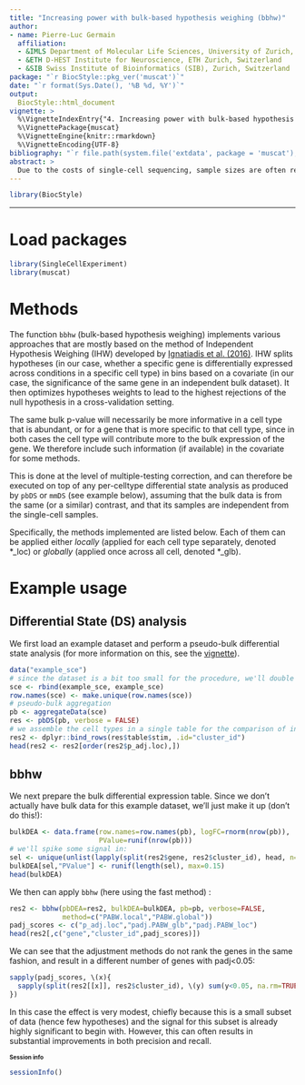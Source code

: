 ```yaml
---
title: "Increasing power with bulk-based hypothesis weighing (bbhw)"
author:
- name: Pierre-Luc Germain
  affiliation:
  - &IMLS Department of Molecular Life Sciences, University of Zurich, Zurich, Switzerland
  - &ETH D-HEST Institute for Neuroscience, ETH Zurich, Switzerland
  - &SIB Swiss Institute of Bioinformatics (SIB), Zurich, Switzerland
package: "`r BiocStyle::pkg_ver('muscat')`"
date: "`r format(Sys.Date(), '%B %d, %Y')`"
output: 
  BiocStyle::html_document
vignette: >
  %\VignetteIndexEntry{"4. Increasing power with bulk-based hypothesis weighing"}
  %\VignettePackage{muscat}
  %\VignetteEngine{knitr::rmarkdown}
  %\VignetteEncoding{UTF-8}
bibliography: "`r file.path(system.file('extdata', package = 'muscat'), 'refs.bib')`"
abstract: > 
  Due to the costs of single-cell sequencing, sample sizes are often relatively limited, sometimes leading to poorly reproducible results. In many contexts, however, larger bulk RNAseq data is available for the same conditions or experimental paradigm, which can be used as additional evidence of a generalization differential expression pattern. Here, we show how such data can be used, via bulk-based hypothesis weighing (bbhw), to increase the power and robustness of single-cell differential state analysis.
---
```


<style type="text/css">
.smaller {
  font-size: 10px
}
</style>

```r
library(BiocStyle)
```

*** 

# Load packages {-}

```r
library(SingleCellExperiment)
library(muscat)
```

# Methods

The function `bbhw` (bulk-based hypothesis weighing) implements various approaches that are mostly based on the method of Independent Hypothesis Weighing (IHW) developed by [Ignatiadis et al. (2016)](https://doi.org/10.1038/nmeth.3885). IHW splits hypotheses (in our case, whether a specific gene is differentially expressed across conditions in a specific cell type) in bins based on a covariate (in our case, the significance of the same gene in an independent bulk dataset). It then optimizes hypotheses weights to lead to the highest rejections of the null hypothesis in a cross-validation setting.

The same bulk p-value will necessarily be more informative in a cell type that is abundant, or for a gene that is more specific to that cell type, since in both cases the cell type will contribute more to the bulk expression of the gene. We therefore include such information (if available) in the covariate for some methods.

This is done at the level of multiple-testing correction, and can therefore be executed on top of any per-celltype differential state analysis as produced by `pbDS` or `mmDS` (see example below), assuming that the bulk data is from the same (or a similar) contrast, and that its samples are independent from the single-cell samples.

Specifically, the methods implemented are listed below. Each of them can be applied either _locally_ (applied for each cell type separately, denoted \*_loc) or _globally_ (applied once across all cell, denoted \*_glb). 

\itemize{
\item{**ihw** : the IHW procedure is applied with default settings, 
using the bulk p-value as covariate.}
\item{**combIHW** : first, whenever the direction of the change is 
different between bulk and pseudobulk datasets for a gene in a given cell 
type, we set the bulk p-value to 0.7 for that cell type. Then, we divide the 
bulk p-values into five quantile bins. We further divide each bin into two 
depending on the proportion of the bulk reads for that gene that is 
contributed by the given cell type. Then we apply IHW (globally) on this 
covariate, using the bins as nominal. Note that this method is slightly 
inferior to PASW and PABW, which are instead recommended.}
\item{**PASW** (Proportion-Adjusted Significance Weighing): first, whenever 
the direction of the change is different between bulk and pseudobulk 
datasets for a gene in a given cell type, we increase the bulk p-value to 
0.7 for that cell type (if it was below). Then, we adjust the covariate 
(i.e. bulk p-value) based on the proportion of the bulk reads for that gene 
that is contributed by the given cell type, using 
$cov =  inv.logit( logit(p) * \sqrt c )$ where `p` and `c` are respectively 
the bulk p-value and the proportion of bulk reads contributed by the cell 
type). We then split this covariate into quantile bins and apply IHW.
If unspecified (recommended), the number of bins will be determined 
(somewhere between 6 and 10) based on the number of hypotheses.}
\item{**PABW** (Proportion-Adjusted Bin-Wise correction): the covariate bins
are prepared in the same fashion as for PASW. However, instead of using IHW,
we simply compute FDR separately for each bin. This has the advantage of being
deterministic and much faster, and typically gives results that are roughly 
equivalent to the IHW-based methods.}
}

# Example usage

## Differential State (DS) analysis

We first load an example dataset and perform a pseudo-bulk differential state 
analysis (for more information on this, see the [vignette](analysis.html)).

```r
data("example_sce")
# since the dataset is a bit too small for the procedure, we'll double it:
sce <- rbind(example_sce, example_sce)
row.names(sce) <- make.unique(row.names(sce))
# pseudo-bulk aggregation
pb <- aggregateData(sce)
res <- pbDS(pb, verbose = FALSE)
# we assemble the cell types in a single table for the comparison of interest:
res2 <- dplyr::bind_rows(res$table$stim, .id="cluster_id")
head(res2 <- res2[order(res2$p_adj.loc),])
```

## bbhw

We next prepare the bulk differential expression table. Since we don't actually 
have bulk data for this example dataset, we'll just make it up (don't do this!):

```r
bulkDEA <- data.frame(row.names=row.names(pb), logFC=rnorm(nrow(pb)),
                      PValue=runif(nrow(pb)))
# we'll spike some signal in:
sel <- unique(unlist(lapply(split(res2$gene, res2$cluster_id), head, n=200)))
bulkDEA[sel,"PValue"] <- runif(length(sel), max=0.15)
head(bulkDEA)
```

We then can apply `bbhw` (here using the fast method) :

```r
res2 <- bbhw(pbDEA=res2, bulkDEA=bulkDEA, pb=pb, verbose=FALSE,
             method=c("PABW.local","PABW.global"))
padj_scores <- c("p_adj.loc","padj.PABW_glb","padj.PABW_loc")
head(res2[,c("gene","cluster_id",padj_scores)])
```

We can see that the adjustment methods do not rank the genes in the same fashion, and result in a different number of genes with padj<0.05:

```r
sapply(padj_scores, \(x){
  sapply(split(res2[[x]], res2$cluster_id), \(y) sum(y<0.05, na.rm=TRUE))
})
```

In this case the effect is very modest, chiefly because this is a small subset of data (hence few hypotheses) and the signal for this subset is already highly significant to begin with. However, this can often results in substantial improvements in both precision and recall.

# Session info {- .smaller}

```r
sessionInfo()
```
